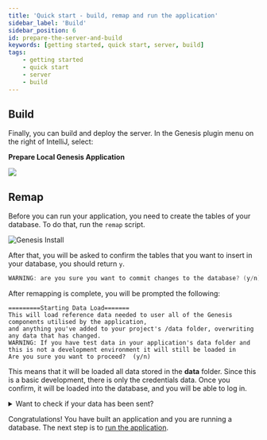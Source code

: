 ```yaml
---
title: 'Quick start - build, remap and run the application'
sidebar_label: 'Build'
sidebar_position: 6
id: prepare-the-server-and-build
keywords: [getting started, quick start, server, build]
tags:
    - getting started
    - quick start
    - server
    - build
---
```


## Build

Finally, you can build and deploy the server. In the Genesis plugin menu on the right of IntelliJ, select:

**Prepare Local Genesis Application**

![](/img/intellij-plugin/Prepare_local_genesis_application.png)

## Remap

Before you can run your application, you need to create the tables of your database. To do that, run the `remap` script.

![Genesis Install](/img/intellij-remap.png)

After that, you will be asked to confirm the tables that you want to insert in your database, you should return `y`.

```powershell
WARNING: are you sure you want to commit changes to the database? (y/n)
```

After remapping is complete, you will be prompted the following:

```text
=========Starting Data Load=======
This will load reference data needed to user all of the Genesis components utilised by the application,
and anything you've added to your project's /data folder, overwriting any data that has changed.
WARNING: If you have test data in your application's data folder and this is not a development environment it will still be loaded in
Are you sure you want to proceed?  (y/n)
```

This means that it will be loaded all data stored in the **data** folder. Since this is a basic development, there is only the credentials data. Once you confirm, it will be loaded into the database, and you will be able to log in. 

<details>
  <summary>Want to check if your data has been sent?</summary>
  To check your database, Genesis Intellij plugin has the following script 

  ![](/img/DbMon-script.png)

  type `table USER` and then `search 1` you will be displayed the following:

```kotlin
==================================
Genesis Database Monitor
Enter 'help' for a list of commands
==================================
DbMon>table USER
DbMon:USER>search 1
==================================
USER
==================================
Field Name                               Value                                    Type                
===========================================================================================
TIMESTAMP                                2024-05-16 10:55:00.729(n:0,s:84)        NANO_TIMESTAMP      
COMPANY_ID                                                                        STRING              
COMPANY_NAME                             GENESIS                                  STRING              
DOMAIN                                                                            STRING              
EMAIL_ADDRESS                            admin.global@genesis.global              STRING              
FIRST_NAME                               admin                                    STRING              
LAST_LOGIN                               2016-04-28T00:00:00.000Z                 DATE                
LAST_NAME                                global                                   STRING              
ONLINE                                   false                                    BOOLEAN             
PASSWORD                                 775d545a8f34a8bf6c3f9d9c6381fbc8d3d76... STRING              
PASSWORD_EXPIRY_DATETIME                                                          DATETIME            
STATUS                                   ENABLED                                  STRING              
USER_NAME                                admin                                    STRING              
-------------------------------------------------------------------------------------------
-------------------------------------------------------------------------------------------
Total Results:  1
DbMon:USER>
```
</details>

Congratulations! You have built an application and you are running a database. The next step is to [run the application](../run-the-application/).